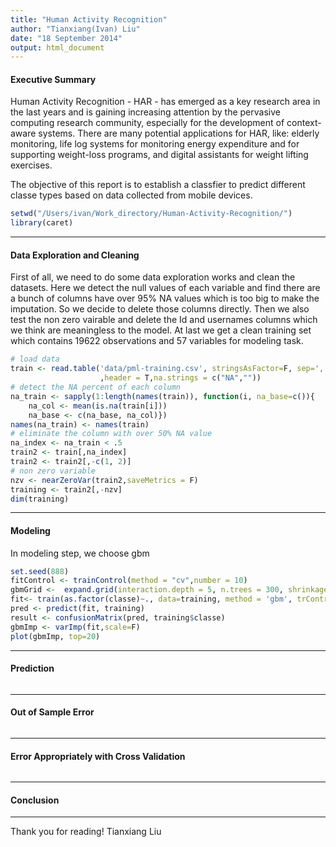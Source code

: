 ```yaml
---
title: "Human Activity Recognition"
author: "Tianxiang(Ivan) Liu"
date: "18 September 2014"
output: html_document
---
```


#### Executive Summary

Human Activity Recognition - HAR - has emerged as a key research area in the last years and is gaining increasing attention by the pervasive computing research community, especially for the development of context-aware systems. There are many potential applications for HAR, like: elderly monitoring, life log systems for monitoring energy expenditure and for supporting weight-loss programs, and digital assistants for weight lifting exercises.

The objective of this report is to establish a classfier to predict different classe types based on data collected from mobile devices.

```r
setwd("/Users/ivan/Work_directory/Human-Activity-Recognition/")
library(caret)
```

---

#### Data Exploration and Cleaning
First of all, we need to do some data exploration works and clean the datasets. 
Here we detect the null values of each variable and find there are a bunch of columns have over 95% NA values which is too big to make the imputation. So we decide to delete those columns directly.
Then we also test the non zero vairable and delete the Id and usernames columns which we think are meaningless to the model.
At last we get a clean training set which contains 19622 observations and 57 variables for modeling task.

```r
# load data
train <- read.table('data/pml-training.csv', stringsAsFactor=F, sep=','
                    ,header = T,na.strings = c("NA",""))
# detect the NA percent of each column
na_train <- sapply(1:length(names(train)), function(i, na_base=c()){
    na_col <- mean(is.na(train[i]))
    na_base <- c(na_base, na_col)})
names(na_train) <- names(train)
# eliminate the column with over 50% NA value
na_index <- na_train < .5
train2 <- train[,na_index]
train2 <- train2[,-c(1, 2)]
# non zero variable
nzv <- nearZeroVar(train2,saveMetrics = F)
training <- train2[,-nzv]
dim(training)
```

---

#### Modeling
In modeling step, we choose gbm

```r
set.seed(888)
fitControl <- trainControl(method = "cv",number = 10)
gbmGrid <-  expand.grid(interaction.depth = 5, n.trees = 300, shrinkage = 0.1)
fit<- train(as.factor(classe)~., data=training, method = 'gbm', trControl=fitControl, tuneGrid = gbmGrid, verbose=F)
pred <- predict(fit, training)
result <- confusionMatrix(pred, training$classe)
gbmImp <- varImp(fit,scale=F)
plot(gbmImp, top=20)
```

---

#### Prediction
```r

```

---

#### Out of Sample Error
```r

```

---

#### Error Appropriately with Cross Validation
```r

```

---

#### Conclusion

---

Thank you for reading!
Tianxiang Liu